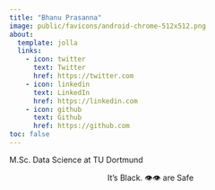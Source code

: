 ```yaml
---
title: "Bhanu Prasanna"
image: public/favicons/android-chrome-512x512.png
about:
  template: jolla
  links:
    - icon: twitter
      text: Twitter
      href: https://twitter.com
    - icon: linkedin
      text: LinkedIn
      href: https://linkedin.com
    - icon: github
      text: Github
      href: https://github.com
toc: false
---
```


M.Sc. Data Science at TU Dortmund

<!-- <center><img src="public/favicons/android-chrome-512x512.png"alt="" style="width:25%;height:25%;"></center> -->

<!-- <h1><center>Bhanu Prasanna</center></h1> -->

<center>It's Black. 👁️👁️ are Safe</center>
